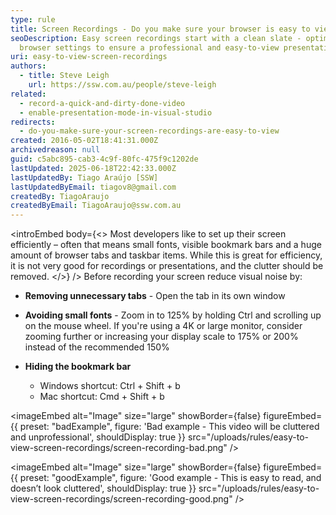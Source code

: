 ```yaml
---
type: rule
title: Screen Recordings - Do you make sure your browser is easy to view?
seoDescription: Easy screen recordings start with a clean slate - optimize your
  browser settings to ensure a professional and easy-to-view presentation.
uri: easy-to-view-screen-recordings
authors:
  - title: Steve Leigh
    url: https://ssw.com.au/people/steve-leigh
related:
  - record-a-quick-and-dirty-done-video
  - enable-presentation-mode-in-visual-studio
redirects:
  - do-you-make-sure-your-screen-recordings-are-easy-to-view
created: 2016-05-02T18:41:31.000Z
archivedreason: null
guid: c5abc895-cab3-4c9f-80fc-475f9c1202de
lastUpdated: 2025-06-18T22:42:33.000Z
lastUpdatedBy: Tiago Araújo [SSW]
lastUpdatedByEmail: tiagov8@gmail.com
createdBy: TiagoAraujo
createdByEmail: TiagoAraujo@ssw.com.au
---
```


<introEmbed
  body={<>
Most developers like to set up their screen efficiently – often that means small fonts, visible bookmark bars and a huge amount of browser tabs and taskbar items. While this is great for efficiency, it is not very good for recordings or presentations, and the clutter should be removed.
  </>}
/>
Before recording your screen reduce visual noise by:

* **Removing unnecessary tabs** - Open the tab in its own window
* **Avoiding small fonts** - Zoom in to 125% by holding Ctrl and scrolling up on the mouse wheel. If you're using a 4K or large monitor, consider zooming further or increasing your display scale to 175% or 200% instead of the recommended 150%
* **Hiding the bookmark bar**

  * Windows shortcut: Ctrl + Shift + b
  * Mac shortcut: Cmd + Shift + b

<imageEmbed
  alt="Image"
  size="large"
  showBorder={false}
  figureEmbed={{
    preset: "badExample",
    figure: 'Bad example - This video will be cluttered and unprofessional',
    shouldDisplay: true
  }}
  src="/uploads/rules/easy-to-view-screen-recordings/screen-recording-bad.png"
/>

<imageEmbed
  alt="Image"
  size="large"
  showBorder={false}
  figureEmbed={{
    preset: "goodExample",
    figure: 'Good example - This is easy to read, and doesn’t look cluttered',
    shouldDisplay: true
  }}
  src="/uploads/rules/easy-to-view-screen-recordings/screen-recording-good.png"
/>
